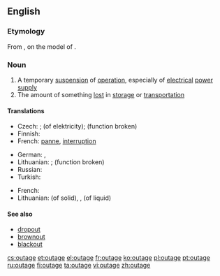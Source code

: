 ==English==
{{wikipedia|dab=outage}}

===Etymology===
From {{suffix|out|age|lang=en}}, on the model of {{term|shortage|lang=en}}.

===Noun===
{{en-noun}}

# A temporary [[suspension]] of [[operation]], especially of [[electrical]] [[power]] [[supply]]
# The amount of something [[lost]] in [[storage]] or [[transportation]]

====Translations====
{{trans-top|suspension of operation}}
* Czech: {{t-|cs|prostoj|m}}; {{t-|cs|výpadek|m}} (of elektricity); {{t+|cs|porucha|f}} (function broken)
* Finnish: {{t-|fi|katkos}}
* French: [[panne]], [[interruption]]
{{trans-mid}}
* German: {{t+|de|Ausfall|m}}, {{t+|de|Stromausfall|m}}
* Lithuanian: {{t-|lt|prastova|f}}; {{t-|lt|gedimas|m}} (function broken)
* Russian: {{t|ru|авария}}
* Turkish: {{t+|tr|kesinti}}
{{trans-bottom}}

{{trans-top|amount lost in storage or transportation}}
* French: {{t-|fr|perte de marchandise}}
* Lithuanian: {{t-|lt|nubyrėjimas|m}} (of solid), {{t-|lt|nutekėjimas|m}},  {{t-|lt|nuotekis|m}} (of liquid)
{{trans-mid}}
{{trans-bottom}}

====See also====
* [[dropout]]
* [[brownout]]
* [[blackout]]

[[cs:outage]]
[[et:outage]]
[[el:outage]]
[[fr:outage]]
[[ko:outage]]
[[pl:outage]]
[[pt:outage]]
[[ru:outage]]
[[fi:outage]]
[[ta:outage]]
[[vi:outage]]
[[zh:outage]]